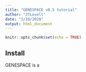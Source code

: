 ```yaml
---
title: "GENESPACE v0.5 tutorial"
author: "JTLovell"
date: "3/10/2020"
output: html_document
---
```


```r
knitr::opts_chunk$set(echo = TRUE)
```

## Install

GENESPACE is a
